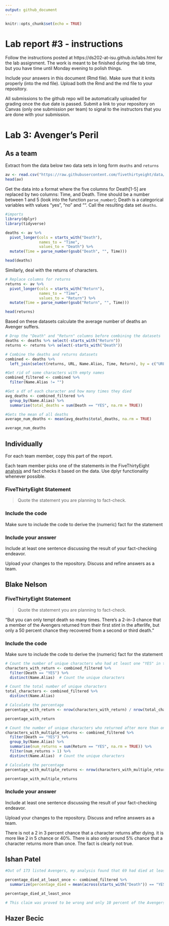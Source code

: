 ```yaml
---
output: github_document
---
```


<!-- README.md is generated from README.Rmd. Please edit the README.Rmd file -->


```r
knitr::opts_chunk$set(echo = TRUE)
```

# Lab report #3 - instructions

Follow the instructions posted at https://ds202-at-isu.github.io/labs.html for the lab assignment. The work is meant to be finished during the lab time, but you have time until Monday evening to polish things.

Include your answers in this document (Rmd file). Make sure that it knits properly (into the md file). Upload both the Rmd and the md file to your repository.  

All submissions to the github repo will be automatically uploaded for grading once the due date is passed.
Submit a link to your repository on Canvas (only one submission per team) to signal to the instructors that you are done with your submission.

# Lab 3: Avenger's Peril

## As a team

Extract from the data below two data sets in long form `deaths` and `returns`

```r
av <- read.csv("https://raw.githubusercontent.com/fivethirtyeight/data/master/avengers/avengers.csv", stringsAsFactors = FALSE)
head(av)
```

Get the data into a format where the five columns for Death[1-5] are replaced by two columns: Time, and Death. Time should be a number between 1 and 5 (look into the function `parse_number`); Death is a categorical variables with values "yes", "no" and "". Call the resulting data set `deaths`. 

```r
#imports
library(dplyr)
library(tidyverse)
```

```r
deaths <- av %>%
  pivot_longer(cols = starts_with("Death"),
               names_to = "Time",
               values_to = "Death") %>%
  mutate(Time = parse_number(gsub("Death", "", Time)))

head(deaths)
```

Similarly, deal with the returns of characters.

```r
# Replace columns for returns
returns <- av %>%
  pivot_longer(cols = starts_with("Return"),
               names_to = "Time",
               values_to = "Return") %>%
  mutate(Time = parse_number(gsub("Return", "", Time)))

head(returns)
```
Based on these datasets calculate the average number of deaths an Avenger suffers. 

```r
# Drop the "Death" and "Return" columns before combining the datasets
deaths <- deaths %>% select(-starts_with("Return"))
returns <- returns %>% select(-starts_with("Death"))

# Combine the deaths and returns datasets
combined <- deaths %>%
  left_join(select(returns, URL, Name.Alias, Time, Return), by = c("URL", "Name.Alias", "Time"))

#Get rid of some characters with empty names
combined_filtered <- combined %>%
  filter(Name.Alias != "")

#Get a df of each character and how many times they died
avg_deaths <- combined_filtered %>%
  group_by(Name.Alias) %>%
  summarise(total_deaths = sum(Death == "YES", na.rm = TRUE))

#Gets the mean of all deaths
average_num_deaths <- mean(avg_deaths$total_deaths, na.rm = TRUE)

average_num_deaths
```
## Individually

For each team member, copy this part of the report. 

Each team member picks one of the statements in the FiveThirtyEight [analysis](https://fivethirtyeight.com/features/avengers-death-comics-age-of-ultron/) and fact checks it based on the data. Use dplyr functionality whenever possible.

### FiveThirtyEight Statement

> Quote the statement you are planning to fact-check.

### Include the code

Make sure to include the code to derive the (numeric) fact for the statement

### Include your answer

Include at least one sentence discussing the result of your fact-checking endeavor.

Upload your changes to the repository. Discuss and refine answers as a team.

## Blake Nelson

### FiveThirtyEight Statement

> Quote the statement you are planning to fact-check.


  "But you can only tempt death so many times. There’s a 2-in-3 chance that a member of the Avengers returned from their first stint in the afterlife, but only a 50 percent chance they recovered from a second or third death."
    
### Include the code

Make sure to include the code to derive the (numeric) fact for the statement

```r
# Count the number of unique characters who had at least one "YES" in the return column
characters_with_return <- combined_filtered %>%
  filter(Death == "YES") %>%
  distinct(Name.Alias)  # Count the unique characters

# Count the total number of unique characters
total_characters <- combined_filtered %>%
  distinct(Name.Alias)

# Calculate the percentage
percentage_with_return <- nrow(characters_with_return) / nrow(total_characters) * 100

percentage_with_return
```

```r
# Count the number of unique characters who returned after more than one death
characters_with_multiple_returns <- combined_filtered %>%
  filter(Death == "YES") %>%
  group_by(Name.Alias) %>% 
  summarise(num_returns = sum(Return == "YES", na.rm = TRUE)) %>%
  filter(num_returns > 1) %>%
  distinct(Name.Alias)  # Count the unique characters

# Calculate the percentage
percentage_with_multiple_returns <- nrow(characters_with_multiple_returns) / nrow(total_characters) * 100

percentage_with_multiple_returns
```
### Include your answer

Include at least one sentence discussing the result of your fact-checking endeavor.

Upload your changes to the repository. Discuss and refine answers as a team.

  There is not a 2 in 3 percent chance that a character returns after dying. it is more like 2 in 5 chance or 40%. There is also only around 5% chance that a character returns more than once.  The fact is clearly not true.

## Ishan Patel
```r
#Out of 173 listed Avengers, my analysis found that 69 had died at least one time after they joined the team. That’s about 40 percent of all people who have ever signed on to the team. Let’s put it this way: If you fall from four or five stories up, there’s a 50 percent chance you die. Getting a membership card in the Avengers is roughly like jumping off a four-story building.

percentage_died_at_least_once <- combined_filtered %>%
  summarize(percentage_died = mean(across(starts_with("Death")) == "YES") * 100)

percentage_died_at_least_once

# This claim was proved to be wrong and only 10 percent of the Avengers died at least one time.

```

## Hazer Becic


